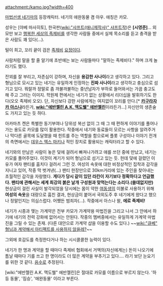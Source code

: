 attachment:/kamo.jpg?width=400

[[마법선생 네기마]]의 등장캐릭터. 네기의 애완동물 겸 아우. 애칭은 카모.

성우는 [야베 마사히토], 한국판([[wiki:"샤프트(애니제작사)" 샤프트]]작)은 '''[시영준]'''...
외모만 보고 [[행복한 세상의 족제비]]를 생각한 사람들 중에서 실제 목소리를 듣고 충격을 받은 사람도 꽤 있다(...).

털이 희고, 꼬리 끝이 검은 [[족제비]] [[요정]]이다.

사람처럼 말을 할 줄 알기에 초반에는 보는 사람들마다 "말하는 족제비다." 하며 크게 놀라기도 했다.

잔꾀를 잘 부리고, 자존심이 강하며, 자신을 '''용감한 사나이'''라고 생각하고 있다. 그리고 형님으로 모시고 있는 네기는 유일하게 인정하는 '''진짜 사나이'''라고 생각하고 충심으로 섬기고 있다. 뭐랄까 정말로 좀 까불까불하는 중년남자가 부하로 들어와서는 가끔 충고도 해 주고 그러는 이미지. 학원제 편에서는 네기가 없는 상황에서 리더십을 발휘하기도 한다(오오 족제비 오오). 단, 자신보다 강한 사람에게는 여지없이 꼬리를 만다.[* '''[[카구라자카 아스나]]'''라든가, '''[[wiki:"에반젤린 A.K. 맥도웰" 에반젤린]]'''이라든가...] 자신만의 생존술도 가지고 있는 듯 하다.

아카마츠 켄은 특별한 동기부여나 당위성 복선 없이 그 때 그 때 편하게 이야기를 풀어나가는 용도로 카모를 많이 활용한다. 작중에서 네기와 동료들이 모르는 사항을 알려주거나 막다른 골목에 도달했을 때 힌트를 주는 역할을 함으로써 플롯 구성이나 이야기 전개의 측면에서는 [[데우스 엑스 마키나]] 적인 장치로 활용되는 캐릭터라고 할 수 있다.  

네기와의 만남은 사람이 놓은 덫에 걸려서 빠져나가려고 애를 쓰던 중에 만났고, 네기는 카모를 풀어주었다. 이것이 계기가 되어 형님으로 섬기고 있는 듯. 헌데 덫에 걸렸던 이유가 여자 팬티를 훔치다 걸려서 그런 것. 여성의 속옷에 대한 비정상적인 집착과 감각을 지니고 있어, 작중 막 벗겨낸(...) 팬티 한장만으로 30km거리에 있는 주인을 찾아내는 초월적인 감각을 자랑했다. '''게다가 당시 같이 있던 라칸이 자기보다 정확하다고 언급했다. 팬티에 관해서는 세계 최강의 붉은 날개 구성원과 맞먹는다는 소리다.(쓸데없지만)''' 현상금이 걸린 사실이 발각되었을 당시에는 몸이 약한 [[여동생]]의 이불로 사용하기 위해 '''여성의 속옷'''을 대량으로 훔친 결과, 현상금이 붙어서 국외도주 후 네기에게 왔다고 했으나 정말인지는 의심스럽다. 어쨌든 범죄자(...).
작중에서 아스나 왈, '''에로 족제비!'''

네기가 시종과 맺는 가계약은 전부 카모가 가계약용 마법진을 그리고 나서 그 안에서 하기에 네기의 전력 강화에 없어서는 안된다.
작중의 멤버중에서는 유일하게 가계약 마법진을 그릴 수 있는 존재.
(다른 대안으로 가계약 샵을 이용할 수도 있다.)
~~[[wiki:"큐베" 형님과 계약해서 아티펙트를 사용하지 않을레?]]~~

그외에 호감도를 측정한다거나 하는 시시콜콜한 능력이 있다.

네기가 한 명과 계약을 할 때마다 족제비 협회에서 거액의(자신에게는) 돈이 나오기에 틈날 때마다 기를 쓰고 한 명이라도 더 많은 계약을 부추기고 있다.... 라기 보단 눈요기를 위한 것 같다. [[음수]]로 추정된다.

[wiki:"에반젤린 A.K. 맥도웰" 에반젤린]은 절대로 카모를 이름으로 부르지 않는다. '하등 동물', '짐승', '애완동물' 이라고 부른다. 
